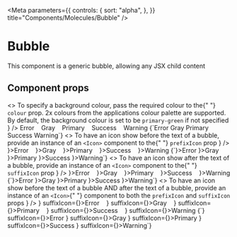<!-- Components -->


<!-- Storybook imports -->


<!-- Types -->


<Meta
  parameters={{
    controls: {
      sort: "alpha",
    },
  }}
  title="Components/Molecules/Bubble"
/>

# Bubble

<InformationPanel leadIn="Bubble">
  This component is a generic bubble, allowing any JSX child content
</InformationPanel>

## Component props

<Props of={Bubble} />

<!-- Colours -->

<Preview withSource="none">
  <Story name="Colours">
    <>
      <StoryHeading
        heading="Colours"
        summary={
          <>
            To specify a background colour, pass the required colour to the{" "}
            <code>colour</code> prop. 2x colours from the applications colour
            palette are supported. By default, the background colour is set to
            be <code>primary-green</code> if not specified
          </>
        }
      />
      <Bubble colour={EColours.ERROR}>Error</Bubble>
      &nbsp;&nbsp;
      <Bubble colour={EColours.GRAY}>Gray</Bubble>
      &nbsp;&nbsp;
      <Bubble colour={EColours.PRIMARY}>Primary</Bubble>
      &nbsp;&nbsp;
      <Bubble colour={EColours.SUCCESS}>Success</Bubble>
      &nbsp;&nbsp;
      <Bubble colour={EColours.WARNING}>Warning</Bubble>
      <CodeBlock language="jsx">{`<Bubble colour="${EColours.ERROR}">Error</Bubble>
<Bubble colour="${EColours.GRAY}">Gray</Bubble>
<Bubble colour="${EColours.PRIMARY}">Primary</Bubble>
<Bubble colour="${EColours.SUCCESS}">Success</Bubble>
<Bubble colour="${EColours.WARNING}">Warning</Bubble>`}
      </CodeBlock>
    </>
  </Story>
</Preview>

<!-- With prefix icon -->

<Preview withSource="none">
  <Story name="With prefix icon">
    <>
      <StoryHeading
        heading="With prefix icon"
        summary={
          <>
            To have an icon show before the text of a bubble, provide an
            instance of an <code>&lt;Icon&gt;</code> component to the{" "}
            <code>prefixIcon</code> prop
          </>
        }
      />
      <Bubble colour={EColours.ERROR} prefixIcon={<Icon id="search" size={ESizes.XXS} />}>Error</Bubble>
      &nbsp;&nbsp;
      <Bubble colour={EColours.GRAY} prefixIcon={<Icon id="search" size={ESizes.XXS} />}>Gray</Bubble>
      &nbsp;&nbsp;
      <Bubble colour={EColours.PRIMARY} prefixIcon={<Icon id="search" size={ESizes.XXS} />}>Primary</Bubble>
      &nbsp;&nbsp;
      <Bubble colour={EColours.SUCCESS} prefixIcon={<Icon id="search" size={ESizes.XXS} />}>Success</Bubble>
      &nbsp;&nbsp;
      <Bubble colour={EColours.WARNING} prefixIcon={<Icon id="search" size={ESizes.XXS} />}>Warning</Bubble>
      <CodeBlock language="jsx">{`<Bubble colour="${EColours.ERROR}" prefixIcon={<Icon id="search" size="${ESizes.XXS}" />}>Error</Bubble>
<Bubble colour="${EColours.GRAY}" prefixIcon={<Icon id="search" size="${ESizes.XXS}" />}>Gray</Bubble>
<Bubble colour="${EColours.PRIMARY}" prefixIcon={<Icon id="search" size="${ESizes.XXS}" />}>Primary</Bubble>
<Bubble colour="${EColours.SUCCESS}" prefixIcon={<Icon id="search" size="${ESizes.XXS}" />}>Success</Bubble>
<Bubble colour="${EColours.WARNING}" prefixIcon={<Icon id="search" size="${ESizes.XXS}" />}>Warning</Bubble>`}
      </CodeBlock>
    </>
  </Story>
</Preview>

<!-- With suffix icon -->

<Preview withSource="none">
  <Story name="With suffix icon">
    <>
      <StoryHeading
        heading="With suffix icon"
        summary={
          <>
            To have an icon show after the text of a bubble, provide an instance
            of an <code>&lt;Icon&gt;</code> component to the{" "}
            <code>suffixIcon</code> prop
          </>
        }
      />
      <Bubble colour={EColours.ERROR} suffixIcon={<Icon id="exclamationInCircle" size={ESizes.XXS} />}>Error</Bubble>
      &nbsp;&nbsp;
      <Bubble colour={EColours.GRAY} suffixIcon={<Icon id="exclamationInCircle" size={ESizes.XXS} />}>Gray</Bubble>
      &nbsp;&nbsp;
      <Bubble colour={EColours.PRIMARY} suffixIcon={<Icon id="exclamationInCircle" size={ESizes.XXS} />}>Primary</Bubble>
      &nbsp;&nbsp;
      <Bubble colour={EColours.SUCCESS} suffixIcon={<Icon id="exclamationInCircle" size={ESizes.XXS} />}>Success</Bubble>
      &nbsp;&nbsp;
      <Bubble colour={EColours.WARNING} suffixIcon={<Icon id="exclamationInCircle" size={ESizes.XXS} />}>Warning</Bubble>
      <CodeBlock language="jsx">{`<Bubble colour="${EColours.ERROR}" suffixIcon={<Icon id="exclamationInCircle" size="${ESizes.XXS}" />}>Error</Bubble>
<Bubble colour="${EColours.GRAY}" suffixIcon={<Icon id="exclamationInCircle" size="${ESizes.XXS}" />}>Gray</Bubble>
<Bubble colour="${EColours.PRIMARY}" suffixIcon={<Icon id="exclamationInCircle" size="${ESizes.XXS}" />}>Primary</Bubble>
<Bubble colour="${EColours.SUCCESS}" suffixIcon={<Icon id="exclamationInCircle" size="${ESizes.XXS}" />}>Success</Bubble>
<Bubble colour="${EColours.WARNING}" suffixIcon={<Icon id="exclamationInCircle" size="${ESizes.XXS}" />}>Warning</Bubble>`}
      </CodeBlock>
    </>
  </Story>
</Preview>

<!-- With prefix and suffix icon -->

<Preview withSource="none">
  <Story name="With prefix and suffix icon">
    <>
      <StoryHeading
        heading="With prefix and suffix icon"
        summary={
          <>
            To have an icon show before the text of a bubble AND after the text
            of a bubble, provide an instance of an <code>&lt;Icon&gt;</code>{" "}
            component to both the
            <code>prefixIcon</code> and <code>suffixIcon</code> props
          </>
        }
      />
      <Bubble colour={EColours.ERROR} prefixIcon={<Icon id="search" size={ESizes.XXS} />} suffixIcon={<Icon id="exclamationInCircle" size={ESizes.XXS} />}>Error</Bubble>
      &nbsp;&nbsp;
      <Bubble colour={EColours.GRAY} prefixIcon={<Icon id="search" size={ESizes.XXS} />} suffixIcon={<Icon id="exclamationInCircle" size={ESizes.XXS} />}>Gray</Bubble>
      &nbsp;&nbsp;
      <Bubble colour={EColours.PRIMARY} prefixIcon={<Icon id="search" size={ESizes.XXS} />} suffixIcon={<Icon id="exclamationInCircle" size={ESizes.XXS} />}>Primary</Bubble>
      &nbsp;&nbsp;
      <Bubble colour={EColours.SUCCESS} prefixIcon={<Icon id="search" size={ESizes.XXS} />} suffixIcon={<Icon id="exclamationInCircle" size={ESizes.XXS} />}>Success</Bubble>
      &nbsp;&nbsp;
      <Bubble colour={EColours.WARNING} prefixIcon={<Icon id="search" size={ESizes.XXS} />} suffixIcon={<Icon id="exclamationInCircle" size={ESizes.XXS} />}>Warning</Bubble>
      <CodeBlock language="jsx">{`<Bubble colour="${EColours.ERROR}" prefixIcon={<Icon id="search" size="${ESizes.XXS}" />} suffixIcon={<Icon id="exclamationInCircle" size="${ESizes.XXS}" />}>Error</Bubble>
<Bubble colour="${EColours.GRAY}" prefixIcon={<Icon id="search" size="${ESizes.XXS}" />} suffixIcon={<Icon id="exclamationInCircle" size="${ESizes.XXS}" />}>Gray</Bubble>
<Bubble colour="${EColours.PRIMARY}" prefixIcon={<Icon id="search" size="${ESizes.XXS}" />} suffixIcon={<Icon id="exclamationInCircle" size="${ESizes.XXS}" />}>Primary</Bubble>
<Bubble colour="${EColours.SUCCESS}" prefixIcon={<Icon id="search" size="${ESizes.XXS}" />} suffixIcon={<Icon id="exclamationInCircle" size="${ESizes.XXS}" />}>Success</Bubble>
<Bubble colour="${EColours.WARNING}" prefixIcon={<Icon id="search" size="${ESizes.XXS}" />} suffixIcon={<Icon id="exclamationInCircle" size="${ESizes.XXS}" />}>Warning</Bubble>`}
      </CodeBlock>
    </>
  </Story>
</Preview>
